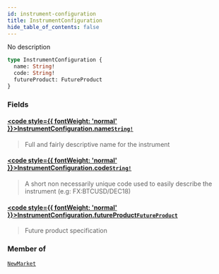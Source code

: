 ```yaml
---
id: instrument-configuration
title: InstrumentConfiguration
hide_table_of_contents: false
---
```








No description

```graphql
type InstrumentConfiguration {
  name: String!
  code: String!
  futureProduct: FutureProduct
}
```


### Fields

#### [<code style={{ fontWeight: 'normal' }}>InstrumentConfiguration.<b>name</b></code>](#)<Bullet />[`String!`](/testnet/api/graphql/scalars/string) <Badge class="secondary" text="non-null"/> <Badge class="secondary" text="scalar"/>
> Full and fairly descriptive name for the instrument
> 

#### [<code style={{ fontWeight: 'normal' }}>InstrumentConfiguration.<b>code</b></code>](#)<Bullet />[`String!`](/testnet/api/graphql/scalars/string) <Badge class="secondary" text="non-null"/> <Badge class="secondary" text="scalar"/>
> A short non necessarily unique code used to easily describe the instrument (e.g: FX:BTCUSD/DEC18)
> 

#### [<code style={{ fontWeight: 'normal' }}>InstrumentConfiguration.<b>futureProduct</b></code>](#)<Bullet />[`FutureProduct`](/testnet/api/graphql/objects/future-product) <Badge class="secondary" text="object"/>
> Future product specification
> 



### Member of

[`NewMarket`](/testnet/api/graphql/objects/new-market)  <Badge class="secondary" text="object"/>



